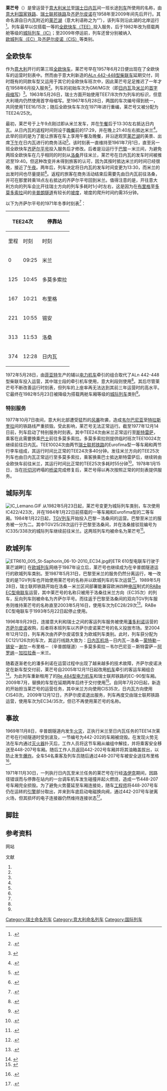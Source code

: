 {{Infobox rail service
| box_width       = 
| name            = 莱芒
| logo            = 
| logo_width      = 
| image           =
| image_width     = 
| caption         = 莱芒号在1958–1972年使用的ALn 442-448型电联车
| type            = [[全欧快车|全欧快车]]（1958–1982）<br>[[城际列车_(欧洲)|城际列车]]（1982–1987）<br>[[欧城列车|欧城列车]]（1987–1996）<br>[[齐萨尔皮诺|齐萨尔皮诺]]（1996–2009）
| status          = 列车不再使用该名称
| locale          = {{ITA}}、{{SUI}}
| predecessor     = 
| first           = {{start date|1958|06|01|df=y}}
| last            = {{end date|2009|12|12|df=y}}
| successor       = [[欧城列车|欧城列车]]（非命名）
| operator        = 
| formeroperator  = [[意大利国家铁路|意大利国家铁路]] <br> [[瑞士联邦铁路|瑞士联邦铁路]] <br> [[齐萨尔皮诺|齐萨尔皮诺]]
| ridership       = 
| start           = [[米兰中央车站|米兰中央车站]]
| stops           = 
| end             = [[日内瓦科尔纳万火车站|日内瓦科尔纳万火车站]]
| distance        = 374公里
| journeytime     = 
| frequency       = 每日开行
| trainnumber     = 
| line_used       = 
| class           = 
| access          = 
| seating         = 
| sleeping        = 
| autorack        = 
| catering        = 
| observation     = 
| entertainment   = 
| baggage         = 
| otherfacilities = 
| stock           = 
| gauge           = {{railgauge|sg}}
| el              =  3000[[伏特|伏]]直流电（意大利）<br>15千伏交流电，16⅔赫兹（瑞士）
| speed           = 
| owners          = 
| routenumber     = 
| map             = 
| map_state       = 
}}

'''莱芒号'''（{{lang-it|'''''Lemano'''''}}）是曾运营于[[意大利|意大利]][[米兰|米兰]]至[[瑞士|瑞士]][[日内瓦|日内瓦]]间一班长途[[列车|列车]]所使用的名称，由[[意大利国家铁路|意大利国家铁路]]、[[瑞士联邦铁路|瑞士联邦铁路]]及[[齐萨尔皮诺|齐萨尔皮诺]]在1958年至2009年间先后开行。其命名源自日内瓦附近的[[莱芒湖|莱芒湖]]（意大利语称之为“{{lang|it|Lago Lemano}}”），该列车则沿此湖的北岸运行<ref group="註">{{harvnb|UIC|1972|p=21}}.</ref>。列车最早以仅搭载一等{{link-de|车厢等级|Wagenklasse}}的[[全欧快车|全欧快车（TEE）]]投入服务，后于1982年改为搭载两舱等级的[[城际列车_(欧洲)|城际列车（IC）]]；至2009年停运前，列车还曾分别被纳入[[欧城列车|欧城列车（EC）]]及[[齐萨尔皮诺|齐萨尔皮诺（CIS）]]等类别。

==全欧快车==
作为[[意大利|意大利]]开行的第三班[[全欧快车|全欧快车]]，莱芒号早在1957年6月2日便出现在了全欧快车的运营时刻表中。然而由于意大利新造的[[ALn_442-448型柴联车|ALn 442-448型柴联车]]延期交付，同时既有的同款车型又运用于其它的全欧快车班次中，因此莱芒号足足推迟了一年才在1958年6月投入服务<ref group="註">{{harvnb|Dell'Amico|2005|p=61}}.</ref>。列车的初始车次为GM/MG次（即[[日内瓦|日内瓦]]及[[米兰|米兰]]的[[首字母缩写|首字母缩写]]）<ref>{{fr}}{{cite web|url=http://christophe.lachenal.free.fr/francais/infos/gare_suisse/fr_gare_geneve_cornavin.html|title=GARE CFF de " GENEVE - CORNAVIN (Geneva/Genf/Genivra) "|publisher=christophe.lachenal.free.fr|accessdate=2013-09-30}}</ref>。1963年5月26日，瑞士方面开始使用TEE7/8次作为列车的标识，但意大利境内仍然使用首字母缩写。至1967年5月28日，两国的车次编号得到统一，共同使用TEE16/15次；随后全欧快车车次在1971年进行重编，莱芒号又被分配为TEE24/25次。

最初，莱芒号于上午9点刚过即从米兰发车，并在[[午餐|午餐]]后于13:30左右抵达日内瓦。从日内瓦的返程时间则设于[[晚餐|晚餐]]前的17:29，并在晚上21:40左右抵达米兰<ref group="註">{{harvnb|Goette|Willen|2006|p=109}}.</ref>。此举的目的是为了能让旅客在车上享用午餐及晚餐，并沿途观赏[[莱芒湖|莱芒湖]]的美景、出席[[下午|下午]]在日内瓦进行的商务活动<ref group="註">{{harvnb|Dell'Amico|2005|p=62}}.</ref>。该时刻表一直维持至1961年7月1日，直至另一班全欧快车[[齐萨尔平号|齐萨尔平号]]投入服务后才修改。后者是沿{{link-de|辛普朗铁路|Simplonstrecke}}运行于[[巴黎|巴黎]]－米兰间，为避免两班全欧快车在几乎相同的时刻从[[洛桑|洛桑]]开往米兰，莱芒号在日内瓦的发车时间被推迟至19:40。但这种改变并未得到旅客的认可，因为其按时抵达米兰的时间已经很晚，接近了[[午夜|午夜]]。两年后，列车决定将日内瓦的发车时间变更为13:30，而米兰的出发时间也尽量提前<ref group="註">{{harvnb|Goette|Willen|2006|p=110}}.</ref>。返程的旅客在商务活动结束后需要先由日内瓦前往洛桑，并可在那里转乘18点左右抵达的齐萨尔平号回到米兰。值得注意的是，开往意大利方向的列车会比开往瑞士方向的列车多耗时1小时左右，这是因为在[[布里格|布里格]]至[[多莫多索拉|多莫多索拉]]间的[[辛普朗隧道|辛普朗隧道]]有较长的[[坡度|坡度]]，坡度的爬升时间约需35分钟。

以下为齐萨尔平号的1971年冬季时刻表<ref group="註">{{harvnb|Werbeamt der DB|1971|p=15}}.</ref>：
{| class="wikitable"
! colspan="2"|TEE24次
! rowspan="2"|停靠站
! colspan="2"|TEE25次
|-
!里程!!时刻!!时刻!!里程
|-
|0||09:25||{{flagicon|ITA}} 米兰||18:18||374
|-
|125||10:45||{{flagicon|ITA}} 多莫多索拉||16:58||249
|-
|167||10:21||{{flagicon|SUI}} 布里格||15:28||207
|-
|221||10:55||{{flagicon|SUI}} 锡安||14:50||153
|-
|313||11:53||{{flagicon|SUI}} 洛桑||13:56||61
|-
|374||12:28||{{flagicon|SUI}} 日内瓦||13:18||0
|}

1972年5月28日，由[[菲亚特|菲亚特]]生产的{{link-it|意大利铁路大舒适型车厢|Carrozze FS tipo Gran Confort}}辅以[[电力机车|电力机车]]牵引的组合取代了ALn 442-448型柴联车投入运营，其中瑞士段的牵引机车使用{{link-de|Re 4/4 II型电力机车|SBB Re 4/4 II}}，意大利段则使用{{link-de|E.444型电力机车|FS E.444}}<ref group="註">{{harvnb|Mertens|Malaspina|2007|p=211}}.</ref>。其后尽管莱芒号不断改善运行时刻表，但列车的上座率再无法达到其前三年运营时的高水平。它最终在1982年5月23日被降级为搭载两舱车厢等级的[[城际列车_(欧洲)|城际列车]]类别<ref group="註">{{harvnb|Mertens|Malaspina|2007|p=213}}.</ref>。

===特别服务===
1977年10月7日夜间，意大利北部遭受猛烈的[[风暴|风暴]]吹袭，造成[[韦尔巴尼亚|韦尔巴尼亚]]至[[特拉斯奎拉|特拉斯奎拉]]间的铁路线严重损毁。受此影响，莱芒号无法正常运行。截至1977年12月14日前，列车启动了特别服务时刻表。其中TEE24次由米兰正常运行至[[斯特雷萨|斯特雷萨]]，乘客在此需要换乘[[巴士|巴士]]前往多莫多索拉。多莫多索拉则提供临时班次TEE10024次继续前往日内瓦。TEE10024次由两节[[瑞士联邦铁路|瑞士联邦铁路]]的Eurofima型一等车厢和两节行李车组成，其运行时间比正常的TEE24次多40分钟。发往米兰方向的TEE25次列车也由日内瓦正常运行至多莫多索拉，乘客换乘巴士抵达斯特雷萨后，继续转由全欧快车前往米兰，其运行时间比正常的TEE25次多耗时55分钟<ref group="註">{{harvnb|Mertens|Malaspina|2007|p=115}}.</ref>。1978年1月15日，当在[[托切河|托切河]]坍塌的[[桥梁|桥梁]]完成修复后，莱芒号得以再次按照正常的时刻表提供服务。

==城际列车==
[[File:IC_Lemano.GIF|center]]
从1982年5月23日起，莱芒号变更为城际列车类别，车次使用IC422/423次，并在1984年1月22日前搭载{{link-it|意大利铁路全欧快车型|Carrozze FS tipo TEE}}的一等车厢和Eurofima型的二等车厢。1984年1月22日起，[[TGV列车|TGV列车]]开始投入巴黎－洛桑间的运营。巴黎至米兰的服务被一分为二。其中TGV25/28次运行于巴黎至洛桑间，并在洛桑接驳现编号为IC335/338次的城际列车继续前往米兰。这两班列车均被命名为莱芒号<ref group="註">{{harvnb|Cook|1987|pp=472-473}}.</ref>。

==欧城列车==
[[File:ETR610_005_St-Saphorin_06-10-2010_EC34.jpg|thumb]]的ETR 610型电联车行驶于莱芒湖畔]]
在[[欧城列车|欧城列车]]网络于1987年设立后，莱芒号也继续成为在辛普朗隧道运行的欧城列车类别。至1987年5月31日，巴黎至米兰的服务仍然分离运行，唯一改变的是TGV列车也开始使用莱芒号的名称并以欧城列车的车次运营<ref group="註">{{harvnb|Mertens|Malaspina|2007|p=220}}.</ref>。1989年5月28日，瑞士联邦铁路开始在洛桑－米兰区间部署能兼容欧洲四种[[电压|电压]]制式的[[RABe_EC型电联车|RABe EC型电联车]]运营，其中莱芒号的名称只被用于洛桑往米兰方向（EC35次）的列车，反向列车则被命名为齐萨尔平号。而往返于巴黎至洛桑间的双向TGV列车服务则维持莱芒号的名称直至2003年5月16日，使用车次为EC28/29次<ref group="註">{{harvnb|Cook|2003|p=228}}.</ref>。RABe EC型电联车于1993年5月22日起停止使用。

1996年9月29日，连接意大利和瑞士之间的客运列车服务被使用[[潘多利诺|潘多利诺]]运营的[[齐萨尔皮诺|齐萨尔皮诺]]收购，后者将本班列车以齐萨尔皮诺莱芒号的名义投放市场。至2004年12月12日，列车再次由齐萨尔皮诺恢复为欧城列车类别。此时，列车获分配为EC121/126次的车次，其运行线路大致为：[[日内瓦机场|日内瓦机场]]－日内瓦－洛桑－[[蒙特勒|蒙特勒]]－[[锡安|锡安]]－[[谢尔|谢尔]]－布里格－（辛普朗隧道）－多莫多索拉－韦尔巴尼亚－斯特雷萨－[[阿罗纳|阿罗纳]]－[[加拉拉泰|加拉拉泰]]－米兰。

随着逐渐老化的潘多利诺在运营过程中出现了越来越多的技术故障，齐萨尔皮诺决定在新车型交付前，莱芒号自2005年12月11日起改用[[铁路机车|机车]]牵引的客运车厢组合<ref>{{en}}{{cite web|url=http://www.swissinfo.ch/eng/news_digest/Better_train_service_to_Italy_promised.html?siteSect=104&sid=9179076&cKey=1212676580000&ty=nd|title=Better train service to Italy promised|publisher=Swissinfo|date=2008-06-05|accessdate=2013-09-30}}</ref>。为此列车重新租用了{{link-de|瑞士联邦铁路货运|SBB Cargo}}的[[Re_484型电力机车|Re 484型电力机车]]和瑞士联邦铁路的EC-90型车厢。2009年7月，替换的车型在延期两年后终于交付使用<ref>{{de}}{{cite web|url=http://www.tagesanzeiger.ch/schweiz/standard/Neuer-Cisalpino-Geglueckte-Jungfernfahrt/story/29445063|title=Neuer Cisalpino: Geglückte Jungfernfahrt|publisher=Tages Anzeiger|date=2009-07-20|accessdate=2013-09-30}}</ref>。自同年7月20日起，新造的{{link-de|ETR 610型电联车|CIS ETR 610}}开始担当莱芒号的运营任务，其中米兰方向使用CIS35次，日内瓦方向使用CIS40次。2009年12月12日，齐萨尔皮诺退出服务，列车再度交由瑞士联邦铁路运营，使用车次为EC34/35次，但已不再使用莱芒号的名称。

==事故==
1969年11月8日，辛普朗隧道内发生[[火灾|火灾]]，正执行米兰至日内瓦任务的TEE14次莱芒号在行经隧道时受到波及，一节编号为442-202的车厢被烧毁。在发现火势无法在车内通过[[灭火器|灭火器]]扑灭后，工作人员将这节车厢从编组中解挂，并将乘客安全移送至448-207号车厢。随后工作人员返回442-202号车厢并将其油箱盖拔出，以防止发生[[爆炸|爆炸]]。全车54名乘客及列车员随后通过448-207号车被安全送往布里格<ref group="註">{{harvnb|Labarbera|2007|p=20}}.</ref>。

1971年11月30日，一列执行日内瓦至米兰任务的莱芒号在行经[[洛伊克|洛伊克]]期间，因路径错误而与停靠在站内的一台调车机车发生碰撞并起火燃烧，造成一节448-207号车厢完全损毁。为了避免火势蔓延至车厢连接处，随车[[工程师|工程师]]将448-207号车仍在运转的[[引擎|引擎]]部分取出，并来到车底启动电磁换向阀，通过442-207号车驶离火场，但其损坏的电子连接器仍然维持连接状态<ref group="註">{{harvnb|Labarbera|2007|p=21}}.</ref>。

==脚註==
{{refbegin|3}}
{{NoteFoot}}
{{refend}}

==参考资料==
;网站
{{reflist}}

;文献
{{refbegin}}
# {{nl}}{{citation | first= Centre for public relations |last=UIC | title= ''TEE'' | publisher= Union Internationale des Chemins de Fer | location= Paris | year= 1972}}
# {{de}}{{citation | first= Jörg |last=Hajt | title= ''Das grosse TEE-Buch'' | publisher= Heel | location =Bonn/Königswinter | year= 2001 | ISBN= 3-89365-948-X | id= Hajt}}
# {{de}}{{citation | author= Werbeamt der DB | title= ''Vorfahrt in Europa, TEE 1971/72'' | publisher= Deutsche Bundesbahn | location= Frankfurt am Main | year= 1971 |id= Werbeamt}}
# {{it}}{{citation | first= Franco |last=Dell'Amico | title= ''Il TEE Breda '' | publisher= ACME | location= Savona | year= 2005}}
# {{de}}{{citation | first= Peter |last=Goette |first2=Peter |last2=Willen | title= ''TEE Züge in der Schweiz und Schweizer TEE Züge im Ausland'' | publisher= EK Verlag | location= Freiburg | year= 2006 | ISBN= 978-3-88255-697-1 | id= TEECH}}
# {{fr}}{{citation | first= Maurice |last=Mertens|first2=Jean-Pierre |last2=Malaspina | title= ''La Légende des Trans Europ Express'' | publisher= LR Presse | location= Vannes | year= 2007 | ISBN= 978-29-036514-5-9 | id= TEEFR}}
# {{en}}{{citation | first= Thomas |last=Cook | title= ''Thomas Cook Continental Timetable (May 31–June 30, 1987 edition)'' | publisher= Thomas Cook Group | location= Peterborough | year= 1987|ISSN=0952-620X}}
# {{en}}{{citation | first= Thomas |last=Cook | title= '' Thomas Cook European Timetable (May 2003 edition)'' | publisher= Thomas Cook Group | location= Peterborough | year= 2003|ISSN=0952-620X}}
# {{it}}{{citation | first= Tino |last=Labarbera | title= ''Il «Lemano» e la sua scorta'' | publisher= iTreni XXVIII | location= Savona | year= 2007}}
{{refend}}

{{全欧快车列车|state = expanded}}

{{DEFAULTSORT:Lemano}}
[[Category:瑞士命名列车|Category:瑞士命名列车]]
[[Category:意大利命名列车|Category:意大利命名列车]]
[[Category:国际列车|Category:国际列车]]